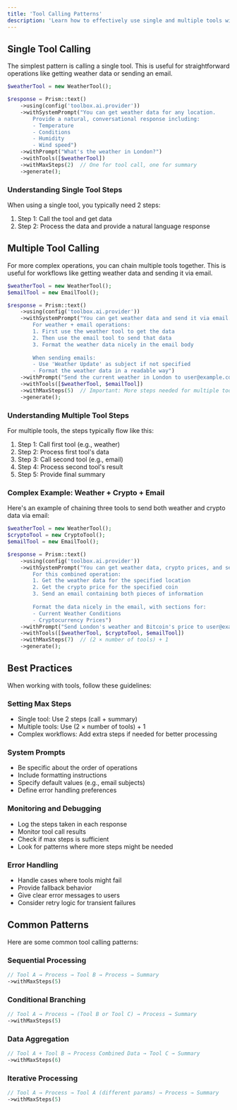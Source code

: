 ```yaml
---
title: 'Tool Calling Patterns'
description: 'Learn how to effectively use single and multiple tools with Prism'
---
```


## Single Tool Calling

The simplest pattern is calling a single tool. This is useful for straightforward operations like getting weather data or sending an email.

```php
$weatherTool = new WeatherTool();

$response = Prism::text()
    ->using(config('toolbox.ai.provider'))
    ->withSystemPrompt("You can get weather data for any location.
        Provide a natural, conversational response including:
        - Temperature
        - Conditions
        - Humidity
        - Wind speed")
    ->withPrompt("What's the weather in London?")
    ->withTools([$weatherTool])
    ->withMaxSteps(2)  // One for tool call, one for summary
    ->generate();
```

### Understanding Single Tool Steps

When using a single tool, you typically need 2 steps:
1. Step 1: Call the tool and get data
2. Step 2: Process the data and provide a natural language response

## Multiple Tool Calling

For more complex operations, you can chain multiple tools together. This is useful for workflows like getting weather data and sending it via email.

```php
$weatherTool = new WeatherTool();
$emailTool = new EmailTool();

$response = Prism::text()
    ->using(config('toolbox.ai.provider'))
    ->withSystemPrompt("You can get weather data and send it via email.
        For weather + email operations:
        1. First use the weather tool to get the data
        2. Then use the email tool to send that data
        3. Format the weather data nicely in the email body
        
        When sending emails:
        - Use 'Weather Update' as subject if not specified
        - Format the weather data in a readable way")
    ->withPrompt("Send the current weather in London to user@example.com")
    ->withTools([$weatherTool, $emailTool])
    ->withMaxSteps(5)  // Important: More steps needed for multiple tools
    ->generate();
```

### Understanding Multiple Tool Steps

For multiple tools, the steps typically flow like this:
1. Step 1: Call first tool (e.g., weather)
2. Step 2: Process first tool's data
3. Step 3: Call second tool (e.g., email)
4. Step 4: Process second tool's result
5. Step 5: Provide final summary

### Complex Example: Weather + Crypto + Email

Here's an example of chaining three tools to send both weather and crypto data via email:

```php
$weatherTool = new WeatherTool();
$cryptoTool = new CryptoTool();
$emailTool = new EmailTool();

$response = Prism::text()
    ->using(config('toolbox.ai.provider'))
    ->withSystemPrompt("You can get weather data, crypto prices, and send emails.
        For this combined operation:
        1. Get the weather data for the specified location
        2. Get the crypto price for the specified coin
        3. Send an email containing both pieces of information
        
        Format the data nicely in the email, with sections for:
        - Current Weather Conditions
        - Cryptocurrency Prices")
    ->withPrompt("Send London's weather and Bitcoin's price to user@example.com")
    ->withTools([$weatherTool, $cryptoTool, $emailTool])
    ->withMaxSteps(7)  // (2 × number of tools) + 1
    ->generate();
```

## Best Practices

When working with tools, follow these guidelines:

### Setting Max Steps
- Single tool: Use 2 steps (call + summary)
- Multiple tools: Use (2 × number of tools) + 1
- Complex workflows: Add extra steps if needed for better processing

### System Prompts
- Be specific about the order of operations
- Include formatting instructions
- Specify default values (e.g., email subjects)
- Define error handling preferences

### Monitoring and Debugging
- Log the steps taken in each response
- Monitor tool call results
- Check if max steps is sufficient
- Look for patterns where more steps might be needed

### Error Handling
- Handle cases where tools might fail
- Provide fallback behavior
- Give clear error messages to users
- Consider retry logic for transient failures

## Common Patterns

Here are some common tool calling patterns:

### Sequential Processing
```php
// Tool A → Process → Tool B → Process → Summary
->withMaxSteps(5)
```

### Conditional Branching
```php
// Tool A → Process → (Tool B or Tool C) → Process → Summary
->withMaxSteps(5)
```

### Data Aggregation
```php
// Tool A + Tool B → Process Combined Data → Tool C → Summary
->withMaxSteps(6)
```

### Iterative Processing
```php
// Tool A → Process → Tool A (different params) → Process → Summary
->withMaxSteps(5)
```
